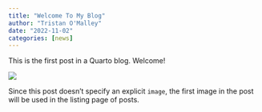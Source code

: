 ```yaml
---
title: "Welcome To My Blog"
author: "Tristan O'Malley"
date: "2022-11-02"
categories: [news]
---
```


This is the first post in a Quarto blog. Welcome!

![](thumbnail.jpg)

Since this post doesn't specify an explicit `image`, the first image in the post will be used in the listing page of posts.
